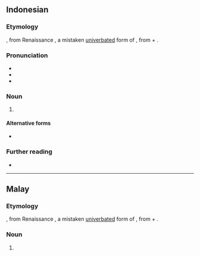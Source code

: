 {{also|ènsiklopèdia}}
==Indonesian==

===Etymology===
{{lbor|id|NL.|encyclopaedia|t=general education|nocap=1}}, from Renaissance {{der|id|grc|ἐγκυκλοπαιδεία|t=education in the circle of arts and sciences}}, a mistaken [[univerbation|univerbated]] form of {{der|id|grc-koi|ἐγκύκλιος παιδείᾱ|t=education in the circle of arts and sciences}}, from {{m|grc|ἐγκύκλιος|t=circular}} + {{m|grc|παιδείᾱ|t=child-rearing, education}}.

===Pronunciation===
* {{IPA|id|[ensɪkloˈpedia̯]}}
* {{rhymes|id|dia̯|ia̯|a|s=5}}
* {{hyphenation|id|én|sik|lo|pé|dia}}

===Noun===
{{id-noun|head=énsiklopédia|pl=duplication}}

# {{l|en|encyclopedia}}

====Alternative forms====
* {{l|id|[[ensiklopedi|ènsiklopèdi]]}}

===Further reading===
* {{R:KBBI Daring}}

----

==Malay==

===Etymology===
{{lbor|ms|NL.|encyclopaedia|t=general education}}, from Renaissance {{der|ms|grc|ἐγκυκλοπαιδεία|t=education in the circle of arts and sciences}}, a mistaken [[univerbation|univerbated]] form of {{der|ms|grc-koi|ἐγκύκλιος παιδείᾱ|t=education in the circle of arts and sciences}}, from {{m|grc|ἐγκύκλιος|t=circular}} + {{m|grc|παιδείᾱ|t=child-rearing, education}}.

===Noun===
{{ms-noun|j=اينسيکلوڤيديا}}

# {{l|en|encyclopedia}}
#: {{syn|ms|jagat katan}}